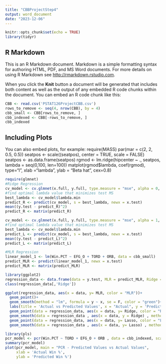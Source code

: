 ---
title: "CBBProjectStep4"
output: word_document
date: "2023-12-06"
---

```{r setup, include=FALSE}
knitr::opts_chunk$set(echo = TRUE)
library(tidyr)
```

## R Markdown

This is an R Markdown document. Markdown is a simple formatting syntax for authoring HTML, PDF, and MS Word documents. For more details on using R Markdown see <http://rmarkdown.rstudio.com>.

When you click the **Knit** button a document will be generated that includes both content as well as the output of any embedded R code chunks within the document. You can embed an R code chunk like this:

```{r ridge}
CBB <- read.csv('PSTAT126ProjectCBB.csv')
rows_to_remove <- seq(4, nrow(CBB), by = 4)
cbb_small <- CBB[rows_to_remove, ]
cbb_indexed <- CBB[-rows_to_remove, ]
cbb_indexed
```


## Including Plots

You can also embed plots, for example:
require(MASS)
par(mar = c(2, 2, 0.5, 0.5))
seatpos <- scale((seatpos), center = TRUE, scale = FALSE)
seatpos <- as.data.frame(seatpos)
rgmod <- lm.ridge(hipcenter ~ ., seatpos, lambda = seq(0,100, len=100))
matplot(rgmod$lambda, coef(rgmod), type="l", xlab ="lambda", ylab = "Beta hat", cex=0.8)

```{r ridge}
require(glmnet)
#Ridge Regression
cv_model <- cv.glmnet(x.full, y.full, type.measure = "mse", alpha = 0, family = "gaussian")
#find optimal lambda value that minimizes test MS
best_lambda <- cv_model$lambda.min
predict_R <- predict(cv_model, s = best_lambda, newx = x.test)
mean((y.test - predict_R)^2)
predict_R <- matrix(predict_R)
```
```{r Lasso}
cv_model <- cv.glmnet(x.full, y.full, type.measure = "mse", alpha = 1, family = "gaussian")
#find optimal lambda value that minimizes test MS
best_lambda <- cv_model$lambda.min
predict_L <- predict(cv_model, s = best_lambda, newx = x.test)
mean((y.test - predict_L)^2)
predict_L <- matrix(predict_L)
```


```{r MLR}
#MLR Regression
linear_model_1 <- lm(Win.PCT ~ EFG_O + TORD + ORB, data = cbb_small)
predict_MLR <- predict(linear_model_1, newx = x.test)
predict_MLR <- matrix(predict_MLR)
```


``` {r graph}
library(ggplot2)
regression_data <- data.frame(data = y.test, MLR = predict_MLR, Ridge = predict_R, Lasso = predict_L)
class(regression_data[,'Ridge'])

ggplot(regression_data, aes(x = data, y= MLR, color = "MLR"))+
  geom_point()+
  geom_smooth(method = "lm", formula = y ~ x, se = F, color = "green")+
  labs(title = 'Actual vs Predicted Values', x = "Actual", y = 'Predicted')+
  geom_point(data = regression_data, aes(x = data, y= Ridge, color = "Ridge"))+
  geom_smooth(data = regression_data , aes(x = data, y = Ridge) , method = "lm", formula = y ~ x, se = F, color = "blue")+
  geom_point(data = regression_data, aes(x = data, y= Lasso, color = "Lasso"))+
  geom_smooth(data = regression_data , aes(x = data, y= Lasso) , method = "lm", formula = y ~ x, se = F, color = "red")
```


```{r PCR}
library(pls)
pcr_model <- pcr(Win.PCT ~ TORD + EFG_O + ORB , data = cbb_indexed, scale = TRUE, validation = "CV")
summary(pcr_model)
plot(pcr_model, main = "PCR - Predicted Values vs Actual Values", 
     xlab = 'Actual Win %',
     ylab = 'Predicted Win %')
```